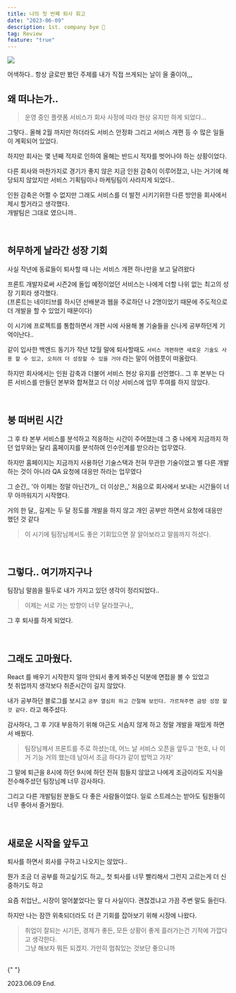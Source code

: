 ```yaml
---
title: 나의 첫 번째 퇴사 회고
date: "2023-06-09"
description: 1st. company bye 🥹
tag: Review
feature: "true"
---
```


![](https://github.com/Choi-HyunHo/blog/assets/87301268/944d8c9b-cf56-405b-babe-1667446681e9)

어색하다.. 항상 글로만 봤던 주제를 내가 직접 쓰게되는 날이 올 줄이야,,,

## 왜 떠나는가..

> 운영 중인 플랫폼 서비스가 회사 사정에 따라 현상 유지만 하게 되었다...

그렇다.. 올해 2월 까지만 하더라도 서비스 안정화 그리고 서비스 개편 등 수 많은 일들이 계획되어 있었다.

하지만 회사는 몇 년째 적자로 인하여 올해는 반드시 적자를 벗어나야 하는 상황이었다.

다른 회사와 마찬가지로 경기가 좋지 않은 지금 인원 감축이 이루어졌고, 나는 거기에 해당되지 않았지만 서비스 기획팀이나 마케팅팀이 사라지게 되었다..

인원 감축은 어쩔 수 없지만 그래도 서비스를 더 발전 시키기위한 다른 방안을 회사에서 제시 할거라고 생각했다. <br/> 개발팀은 그대로 였으니까..

<br />

## 허무하게 날라간 성장 기회

사실 작년에 동료들이 퇴사할 때 나는 서비스 개편 하나만을 보고 달려왔다

프론트 개발자로써 시즌2에 돌입 예정이었던 서비스는 나에게 더할 나위 없는 최고의 성장 기회라 생각했다. <br/>
(프론트는 네이티브를 하시던 선배분과 웹을 주로하던 나 2명이었기 때문에 주도적으로 더 개발을 할 수 있었기 때문이다)

이 시기에 프로젝트를 통합하면서 개편 시에 사용해 볼 기술들을 신나게 공부하던게 기억이난다..

같이 입사한 백엔드 동기가 작년 12월 말에 퇴사할때도 `서비스 개편하면 새로운 기술도 사용 할 수 있고, 오히려 더 성장할 수 있을 거야` 라는 말이 어렴풋이 떠올랐다.

하지만 회사에서는 인원 감축과 더불어 서비스 현상 유지를 선언했다.. 그 후 본부는 다른 서비스를 만들던 본부와 합쳐졌고
더 이상 서비스에 업무 투여를 하지 않았다.

<br />

## 붕 떠버린 시간

그 후 타 본부 서비스를 분석하고 적응하는 시간이 주어졌는데 그 중 나에게 지금까지 하던 업무와는 달리 홈페이지를 분석하여 인수인계를 받으라는 업무였다.

하지만 홈페이지는 지금까지 사용하던 기술스택과 전혀 무관한 기술이었고 별 다른 개발하는 것이 아니라 QA 요청에 대응만 하라는 업무였다

그 순간,, '아 이제는 정말 아닌건가,, 더 이상은,,' 처음으로 회사에서 보내는 시간들이 너무 아까워지기 시작했다.

거의 한 달,, 길게는 두 달 정도를 개발을 하지 않고 개인 공부만 하면서 요청에 대응만 했던 것 같다

> 이 시기에 팀장님께서도 좋은 기회있으면 잘 알아보라고 말씀까지 하셨다.

<br />

## 그렇다.. 여기까지구나

팀장님 말씀을 필두로 내가 가지고 있던 생각이 정리되었다..

> 이제는 서로 가는 방향이 너무 달라졌구나,,

그 후 퇴사를 하게 되었다.

<br />

## 그래도 고마웠다.

React 를 배우기 시작한지 얼마 안되서 좋게 봐주신 덕분에 면접을 볼 수 있었고 <br/>
첫 취업까지 생각보다 취준시간이 길지 않았다.

내가 공부하던 블로그를 보시고 `공부 열심히 하고 간절해 보인다. 가르쳐주면 금방 성장 할 것 같다.` 라고 해주셨다.

감사하다, 그 후 기대 부응하기 위해 야근도 서슴지 않게 하고 정말 개발을 재밌게 하면서 배웠다.

> 팀장님께서 프론트를 주로 하셨는데, 어느 날 서비스 오픈을 앞두고 '현호, 나 이거 기능 거의 했는데 남아서 조금 하다가 같이 밥먹고 가자'

그 말에 퇴근을 8시에 하던 9시에 하던 전혀 힘들지 않았고 나에게 조금이라도 지식을 전수해주셨던 팀장님께 너무 감사하다.

그리고 다른 개발팀원 분들도 다 좋은 사람들이었다. 일로 스트레스는 받아도 팀원들이 너무 좋아서 즐거웠다.

<br />

## 새로운 시작을 앞두고

퇴사를 하면서 회사를 구하고 나오지는 않았다..

뭔가 조금 더 공부를 하고싶기도 하고,, 첫 퇴사를 너무 빨리해서 그런지 고르는게 더 신중하기도 하고

요즘 취업난,, 시장이 얼어붙었다는 말 다 사실이다. 괜찮겠냐고 가끔 주변 말도 들린다.

하지만 나는 잠깐 위축되더라도 더 큰 기회를 잡아보기 위해 시장에 나왔다.

> 취업이 잘되는 시기든, 경제가 좋든, 모든 상황이 좋게 흘러가는건 기적에 가깝다고 생각한다. <br /> 그냥 해보자 뭐든 되겠지. 가만히 멈춰있는 것보단 좋으니까

<br />{" "}

2023.06.09 End.

